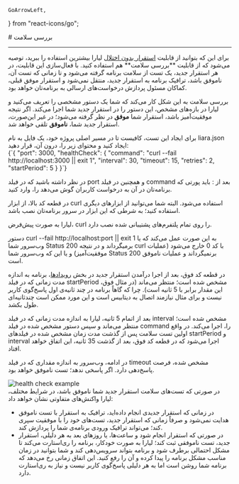     GoArrowLeft,
} from "react-icons/go";

<Layout>
# بررسی سلامت
<hr className="mb-2" />
برای این که بتوانید از قابلیت <a href="./zero-downtime-deployment" className="blue-link">استقرار بدون اختلال</a> لیارا بیشترین استفاده را ببرید، توصیه می‌شود که از قابلیت **بررسی سلامت** هم استفاده کنید.
با فعال‌سازی این قابلیت، در هر استقرار جدید، یک تست از سلامت برنامه گرفته می‌شود و تا زمانی که تست آن، ناموفق باشد، ترافیک برنامه به استقرار جدید، منتقل نمی‌شود و استقرار موفق قبلی، کماکان مسئول پردازش درخواست‌های ارسالی به برنامه‌تان خواهد بود.
<div className='h-4' />

بررسی سلامت به این شکل کار می‌کند که شما یک دستور مشخصی را تعریف می‌کنید و لیارا در بازه‌های مشخص، این دستور را در استقرار جدید شما اجرا می‌کند. اگر نتیجه موفقیت‌آمیز باشد، استقرار شما **موفق** در نظر گرفته می‌شود؛ در غیر این‌صورت، استقرار جدید شما، **ناموفق** تلقی خواهد شد.

<Section id="make-health-check-connection" title="ایجاد تست بررسی سلامت" />
برای ایجاد این تست، کافیست تا در مسیر اصلی پروژه خود، یک فایل به نام <Important>liara.json</Important> ایجاد کنید و محتوای زیر را، درون آن، قرار دهید:
<div className='h-2' />
<div dir="ltr">
<Highlight className="json">
    {`{
  "port": 3000,
  "healthCheck": {
    "command": "curl --fail http://localhost:3000 || exit 1",
    "interval": 30,
    "timeout": 15,
    "retries": 2,
    "startPeriod": 5
   }
}`}
</Highlight>
</div>
<div className='h-2' />

<Alert variant="info">
<p>
در نظر داشته باشید که در فیلد <Important>port</Important> و همچنین در فیلد <Important>command</Important> بعد از <Important>:</Important> باید پورتی که برنامه‌تان در آن به درخواست کاربران گوش می‌دهد را، وارد کنید.
</p>
</Alert>
<div className='h-2' />

در قطعه کد بالا، از ابزار <Important>curl</Important> استفاده می‌شود. البته شما می‌توانید از ابزارهای دیگری استفاده کنید؛ به شرطی که این ابزار در سرور برنامه‌تان نصب باشد. 
<div className='h-2' />

<Alert variant="info">
<p>
 لیارا به صورت پیش‌فرض، <Important>curl</Important> را روی تمام پلتفرم‌های پشتیبانی شده نصب دارد. 
</p>
</Alert>
<div className='h-2' />
دستور <Important>curl --fail http://localhost:port || exit 1</Important> به این صورت عمل می‌کند که یا وب‌سرور شما Status 200 برمیگرداند و در نتیجه curl با کد 0 خارج می‌شود (عملیات موفقیت‌آمیز) و یا این که وب‌سرور شما Status 200 برنمیگرداند و عملیات ناموفق است.
<div className='h-4' />

در قطعه کد فوق، بعد از اجرا درآمدن استقرار جدید در بخش <a href="./events" className="blue-link">رویدادها</a>، برنامه به اندازه مدت زمانی که در فیلد <Important>startPeriod</Important> مشخص شده است؛ منتظر می‌ماند (در مثال فوق، این مقدار برابر با 5 ثانیه است). چرا که گاهاً برنامه در چند ثانیه‌ی اول پاسخ‌گوی کاربر نیست و برای مثال نیازمند اتصال به دیتابیس است و این مورد ممکن است چندثانیه‌ای طول بکشد.
<div className='h-4' />

بعد از اتمام 5 ثانیه، لیارا به اندازه مدت زمانی که در فیلد <Important>interval</Important> مشخص شده است؛ منتظر می‌ماند و سپس دستور مشخص شده در فیلد <Important>command</Important> را، اجرا می‌کند. در واقع اولین تست سلامت پس از گذشت مدت زمان مشخص شده در فیلدهای <Important>startPeriod</Important> و <Important>interval</Important> اجرا می‌شود که در قطعه کد فوق، بعد از گذشت 35 ثانیه، این اتفاق خواهد افتاد.
<div className='h-4' />

در ادامه، وب‌سرور به اندازه مقداری که در فیلد <Important>timeout</Important> مشخص شده، فرصت پاسخ‌دهی دارد. اگر پاسخی ندهد؛ تست ناموفق خواهد بود.

<div className="h-4" />
<img src="https://files.liara.ir/liara/docs/health-check.jpg" alt="health check example"/>
<div className="h-4" />

<Section id='failed-deployment' title="عملکرد لیارا در استقرارهای ناموفق" />
در صورتی که تست‌های سلامت استقرار جدید شما ناموفق باشد، در شرایط مختلف، لیارا واکنش‌های متفاوتی نشان خواهد داد:
<div className="h-4" />

<ul>
    <li>در زمانی که استقرار جدیدی انجام داده‌اید، ترافیک به استقرار با تست ناموفق هدایت نمی‌شود و صرفاً زمانی که استقرار جدید، تست‌های خود را با موفقیت سپری کند؛ می‌تواند ترافیک ورودی برنامه‌ی شما را پردازش کند.</li>
    <li>در صورتی که استقرار انجام شود و ساعت‌ها، یا روزهای بعد به هر دلیلی، استقرار جدید، تست ناموفقی ثبت کند؛ لیارا به صورت خودکار، برنامه را ری‌استارت می‌کند تا مشکل احتمالی برطرف شود و برنامه بتواند سرویس‌دهی کند و شما بتوانید در زمان مناسب مشکل برنامه را پیدا کرده و آن را رفع کنید. این اتفاق زمانی رخ می‌دهد که برنامه شما روشن است اما به هر دلیلی پاسخ‌گوی کاربر نیست و نیاز به ری‌استارت دارد.</li>
</ul>

</Layout>